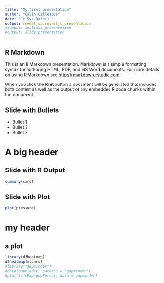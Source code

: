 ```yaml
---
title: "My first presentation"
author: "Colin Gillespie"
date: "`r Sys.Date()`"
output: revealjs::revealjs_presentation
#output: ioslides_presentation
#output: slidy_presentation
---
```


## R Markdown

This is an R Markdown presentation. Markdown is a simple formatting syntax for authoring HTML, PDF, and MS Word documents. For more details on using R Markdown see <http://rmarkdown.rstudio.com>.

When you click the **Knit** button a document will be generated that includes both content as well as the output of any embedded R code chunks within the document.

## Slide with Bullets

- Bullet 1
- Bullet 2
- Bullet 3

# A big header

## Slide with R Output

```r
summary(cars)
```

## Slide with Plot

```r
plot(pressure)
```

# my header

## a plot

```r
library(d3heatmap)
d3heatmap(mtcars)
#library("gapminder")
#data(gapminder, package = "gapminder")
#plot(lifeExp~gdpPercap, data = gapminder)
```



